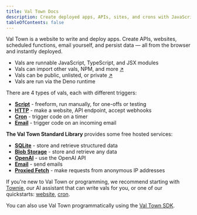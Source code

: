 ```yaml
---
title: Val Town Docs
description: Create deployed apps, APIs, sites, and crons with JavaScript
tableOfContents: false
---
```


Val Town is a website to write and deploy apps. Create APIs, websites, scheduled functions, email yourself,
and persist data — all from the browser and instantly deployed.

- Vals are runnable JavaScript, TypeScript, and JSX modules
- Vals can import other vals, NPM, and more [↗](/reference/import)
- Vals can be public, unlisted, or private [↗](/reference/permissions)
- Vals are run via the Deno runtime

There are 4 types of vals, each with different triggers:

- [**Script**](/types/script) - freeform, run manually, for one-offs or testing
- [**HTTP**](/types/http) - make a website, API endpoint, accept webhooks
- [**Cron**](/types/cron) - trigger code on a timer
- [**Email**](/types/email) - trigger code on an incoming email

**The Val Town Standard Library** provides some free hosted services:

- [**SQLite**](/std/sqlite) - store and retrieve structured data
- [**Blob Storage**](/std/blob) - store and retrieve any data
- [**OpenAI**](/std/openai) - use the OpenAI API
- [**Email**](/std/email) - send emails
- [**Proxied Fetch**](/std/fetch) - make requests from anonymous IP addresses

If you're new to Val Town or programming, we recommend starting with [Townie](https://www.val.town/townie), our AI assistant that can write vals for you, or one of our quickstarts: [website](/quickstarts/first-website), [cron](/quickstarts/first-cron).

You can also use Val Town programmatically using the [Val Town SDK](/sdk).
